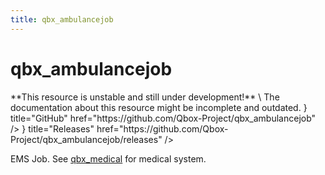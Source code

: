 ```yaml
---
title: qbx_ambulancejob
---
```



# qbx_ambulancejob

<Callout type="warning">
  **This resource is unstable and still under development!** \
  The documentation about this resource might be incomplete and outdated.
</Callout>

<Cards>
  <Card icon={<IconBrandGithub />} title="GitHub" href="https://github.com/Qbox-Project/qbx_ambulancejob" />
  <Card icon={<IconTag />} title="Releases" href="https://github.com/Qbox-Project/qbx_ambulancejob/releases" />
</Cards>

EMS Job.
See [qbx_medical](./qbx_medical) for medical system.
